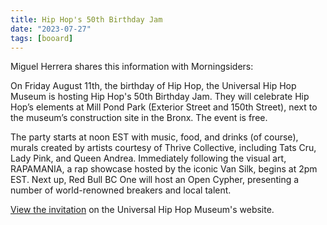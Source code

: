 ```yaml
---
title: Hip Hop's 50th Birthday Jam
date: "2023-07-27"
tags: [booard]
---
```


Miguel Herrera shares this information with Morningsiders:

On Friday August 11th, the birthday of Hip Hop, the Universal Hip Hop Museum is hosting Hip Hop's 50th Birthday Jam. They will celebrate Hip Hop’s elements at Mill Pond Park (Exterior Street and 150th Street), next to the museum’s construction site in the Bronx. The event is free.

The party starts at noon EST with music, food, and drinks (of course), murals created by artists courtesy of Thrive Collective, including Tats Cru, Lady Pink, and Queen Andrea. Immediately following the visual art, RAPAMANIA, a rap showcase hosted by the iconic Van Silk, begins at 2pm EST. Next up, Red Bull BC One will host an Open Cypher, presenting a number of world-renowned breakers and local talent.

[View the invitation](https://uhhm.org/block-party-2023/?mc_cid=3545687a8a&mc_eid=3b4e2d3a03) on the Universal Hip Hop Museum's website.
